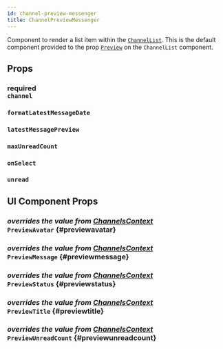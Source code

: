 ```yaml
---
id: channel-preview-messenger
title: ChannelPreviewMessenger
---
```




Component to render a list item within the [`ChannelList`](../core-components/channel-list.mdx).
This is the default component provided to the prop [`Preview`](../core-components/channel-list.mdx#preview) on the `ChannelList` component.

## Props

### <div class="label description required">required</div> `channel`

<Channel />

### `formatLatestMessageDate`

<FormatLatestMessageDate />

### `latestMessagePreview`

<LatestMessagePreview />

### `maxUnreadCount`

<MaxUnreadCount />

### `onSelect`

<OnSelect />

### `unread`

<Unread />

## UI Component Props

### <div class="label description">_overrides the value from [ChannelsContext](../../contexts/channels-context#previewavatar)_</div> `PreviewAvatar` \{#previewavatar}

<PreviewAvatar />

### <div class="label description">_overrides the value from [ChannelsContext](../../contexts/channels-context#previewmessage)_</div> `PreviewMessage` \{#previewmessage}

<PreviewMessage />

### <div class="label description">_overrides the value from [ChannelsContext](../../contexts/channels-context#previewstatus)_</div> `PreviewStatus` \{#previewstatus}

<PreviewStatus />

### <div class="label description">_overrides the value from [ChannelsContext](../../contexts/channels-context#previewtitle)_</div> `PreviewTitle` \{#previewtitle}

<PreviewTitle />

### <div class="label description">_overrides the value from [ChannelsContext](../../contexts/channels-context#previewunreadcount)_</div> `PreviewUnreadCount` \{#previewunreadcount}

<PreviewUnreadCount />
